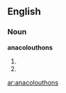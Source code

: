 ==English==

===Noun===
'''anacolouthons'''

# {{plural of|anacolouthon}}
# {{alternative spelling of|anacoluthons}}

[[ar:anacolouthons]]